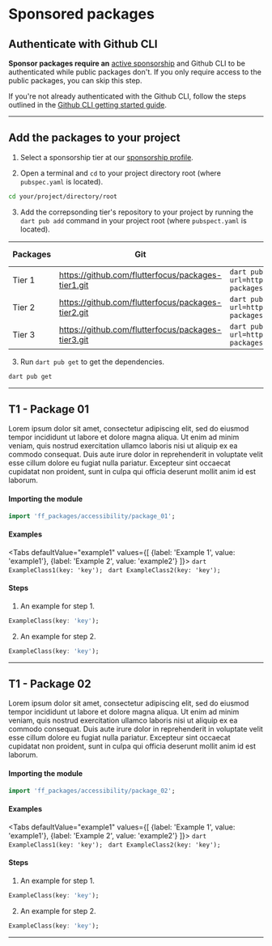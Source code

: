 # Sponsored packages

## Authenticate with Github CLI
**Sponsor packages require an** [active sponsorship]() and Github CLI to be authenticated while public packages don't. If you only require access to the public packages, you can skip this step.

If you're not already authenticated with the Github CLI, follow the steps outlined in the [Github CLI getting started guide](https://docs.github.com/en/enterprise-cloud@latest/github-cli/github-cli/quickstart).

---

## Add the packages to your project

1. Select a sponsorship tier at our [sponsorship profile]().

2. Open a terminal and `cd` to your project directory root (where `pubspec.yaml` is located).
```bash
cd your/project/directory/root
```

3. Add the correpsonding tier's repository to your project by running the `dart pub add` command in your project root (where `pubspect.yaml` is located).

| Packages | Git                                                | dart pub add                                                                                       | Public / Sponsor                                     |
|----------|----------------------------------------------------|-----------------------------------------------------------------------------------------------|------------------------------------------------------|
| Tier 1   | https://github.com/flutterfocus/packages-tier1.git | `dart pub add http --git-url=https://github.com/flutterfocus/ff-packages-tier1--git-ref=main` | [Sponsor](https://github.com/sponsors/flutterfocus/) |
| Tier 2   | https://github.com/flutterfocus/packages-tier2.git | `dart pub add http --git-url=https://github.com/flutterfocus/ff-packages-tier2--git-ref=main` | [Sponsor](https://github.com/sponsors/flutterfocus/) |
| Tier 3   | https://github.com/flutterfocus/packages-tier3.git | `dart pub add http --git-url=https://github.com/flutterfocus/ff-packages-tier3--git-ref=main` | [Sponsor](https://github.com/sponsors/flutterfocus/) |


3. Run `dart pub get` to get the dependencies.
```bash
dart pub get
```
---

## T1 - Package 01
Lorem ipsum dolor sit amet, consectetur adipiscing elit, sed do eiusmod tempor incididunt ut labore et dolore magna aliqua. Ut enim ad minim veniam, quis nostrud exercitation ullamco laboris nisi ut aliquip ex ea commodo consequat. Duis aute irure dolor in reprehenderit in voluptate velit esse cillum dolore eu fugiat nulla pariatur. Excepteur sint occaecat cupidatat non proident, sunt in culpa qui officia deserunt mollit anim id est laborum.

#### Importing the module

```dart
import 'ff_packages/accessibility/package_01';
```

#### Examples

<Tabs
  defaultValue="example1"
  values={[
    {label: 'Example 1', value: 'example1'},
    {label: 'Example 2', value: 'example2'}
  ]}>
  <TabItem value="example1">
    ```dart
    ExampleClass1(key: 'key');
    ```
    </TabItem>
  <TabItem value="example2">
    ```dart
    ExampleClass2(key: 'key');
    ```
    </TabItem>
</Tabs>


#### Steps
1. An example for step 1.
```dart
ExampleClass(key: 'key');
```

2. An example for step 2.
```dart
ExampleClass(key: 'key');
```

---

## T1 - Package 02
Lorem ipsum dolor sit amet, consectetur adipiscing elit, sed do eiusmod tempor incididunt ut labore et dolore magna aliqua. Ut enim ad minim veniam, quis nostrud exercitation ullamco laboris nisi ut aliquip ex ea commodo consequat. Duis aute irure dolor in reprehenderit in voluptate velit esse cillum dolore eu fugiat nulla pariatur. Excepteur sint occaecat cupidatat non proident, sunt in culpa qui officia deserunt mollit anim id est laborum.

#### Importing the module

```dart
import 'ff_packages/accessibility/package_02';
```

#### Examples

<Tabs
  defaultValue="example1"
  values={[
    {label: 'Example 1', value: 'example1'},
    {label: 'Example 2', value: 'example2'}
  ]}>
  <TabItem value="example1">
    ```dart
    ExampleClass1(key: 'key');
    ```
    </TabItem>
  <TabItem value="example2">
    ```dart
    ExampleClass2(key: 'key');
    ```
    </TabItem>
</Tabs>


#### Steps
1. An example for step 1.
```dart
ExampleClass(key: 'key');
```

2. An example for step 2.
```dart
ExampleClass(key: 'key');
```

---